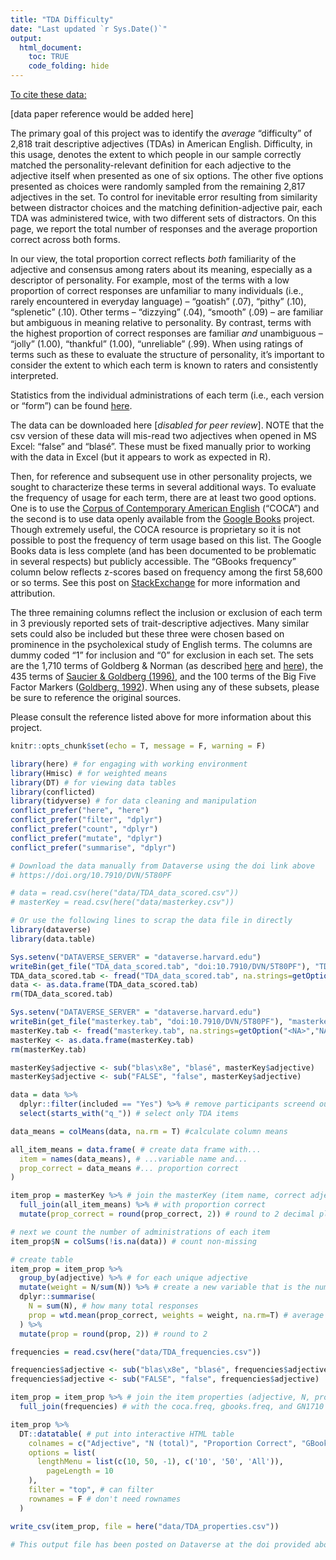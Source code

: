 ```yaml
---
title: "TDA Difficulty"
date: "Last updated `r Sys.Date()`"
output: 
  html_document:
    toc: TRUE
    code_folding: hide
---
```


<u>To cite these data:</u>

[data paper reference would be added here]

The primary goal of this project was to identify the *average* "difficulty" of 2,818 trait descriptive adjectives (TDAs) in American English. Difficulty, in this usage, denotes the extent to which people in our sample correctly matched the personality-relevant definition for each adjective to the adjective itself when presented as one of six options. The other five options presented as choices were randomly sampled from the remaining 2,817 adjectives in the set. To control for inevitable error resulting from similarity between distractor choices and the matching definition-adjective pair, each TDA was administered twice, with two different sets of distractors. On this page, we report the total number of responses and the average proportion correct across both forms.

In our view, the total proportion correct reflects *both* familiarity of the adjective and consensus among raters about its meaning, especially as a descriptor of personality. For example, most of the terms with a low proportion of correct responses are unfamiliar to many individuals (i.e., rarely encountered in everyday language) -- "goatish" (.07), "pithy" (.10), "splenetic" (.10). Other terms -- "dizzying" (.04), "smooth" (.09) -- are familiar but ambiguous in meaning relative to personality. By contrast, terms with the highest proportion of correct responses are familiar *and* unambiguous -- "jolly" (1.00), "thankful" (1.00), "unreliable" (.99). When using ratings of terms such as these to evaluate the structure of personality, it's important to consider the extent to which each term is known to raters and consistently interpreted.

Statistics from the individual administrations of each term (i.e., each version or "form") can be found [here](https://pie-lab.github.io/tda/item-difficulty.html).

The data can be downloaded here [*disabled for peer review*]. NOTE that the csv version of these data will mis-read two adjectives when opened in MS Excel: "false" and "blasé". These must be fixed manually prior to working with the data in Excel (but it appears to work as expected in R).

Then, for reference and subsequent use in other personality projects, we sought to characterize these terms in several additional ways. To evaluate the frequency of usage for each term, there are at least two good options. One is to use the [Corpus of Contemporary American English](https://www.wordfrequency.info/100k.asp) ("COCA") and the second is to use data openly available from the [Google Books](http://storage.googleapis.com/books/ngrams/books/datasetsv2.html) project. Though extremely useful, the COCA resource is proprietary so it is not possible to post the frequency of term usage based on this list. The Google Books data is less complete (and has been documented to be problematic in several respects) but publicly accessible. The "GBooks frequency" column below reflects z-scores based on frequency among the first 58,600 or so terms. See this post on [StackExchange](https://english.stackexchange.com/questions/161478/what-website-will-give-me-the-frequency-of-a-word-in-the-english-language) for more information and attribution. 

The three remaining columns reflect the inclusion or exclusion of each term in 3 previously reported sets of trait-descriptive adjectives. Many similar sets could also be included but these three were chosen based on prominence in the psycholexical study of English terms. The columns are dummy coded "1" for inclusion and "0" for exclusion in each set. The sets are the 1,710 terms of Goldberg & Norman (as described [here](https://projects.ori.org/lrg/PDFs_papers/AcetoZombie.pdf) and [here](https://doi.org/10.1037/0003-066X.48.1.26)), the 435 terms of [Saucier & Goldberg (1996)](https://doi.org/10.1002/(SICI)1099-0984(199603)10:1<61::AID-PER246>3.0.CO;2-D), and the 100 terms of the Big Five Factor Markers ([Goldberg, 1992](https://doi.org/10.1037/1040-3590.4.1.26)). When using any of these subsets, please be sure to reference the original sources.

Please consult the reference listed above for more information about this project.

```r
knitr::opts_chunk$set(echo = T, message = F, warning = F)
```

```r
library(here) # for engaging with working environment
library(Hmisc) # for weighted means
library(DT) # for viewing data tables
library(conflicted)
library(tidyverse) # for data cleaning and manipulation
conflict_prefer("here", "here")
conflict_prefer("filter", "dplyr")
conflict_prefer("count", "dplyr")
conflict_prefer("mutate", "dplyr")
conflict_prefer("summarise", "dplyr")

# Download the data manually from Dataverse using the doi link above
# https://doi.org/10.7910/DVN/5T80PF

# data = read.csv(here("data/TDA_data_scored.csv"))
# masterKey = read.csv(here("data/masterkey.csv"))

# Or use the following lines to scrap the data file in directly
library(dataverse)
library(data.table)

Sys.setenv("DATAVERSE_SERVER" = "dataverse.harvard.edu")
writeBin(get_file("TDA_data_scored.tab", "doi:10.7910/DVN/5T80PF"), "TDA_data_scored.tab")
TDA_data_scored.tab <- fread("TDA_data_scored.tab", na.strings=getOption("<NA>","NA"))
data <- as.data.frame(TDA_data_scored.tab)
rm(TDA_data_scored.tab)

Sys.setenv("DATAVERSE_SERVER" = "dataverse.harvard.edu")
writeBin(get_file("masterkey.tab", "doi:10.7910/DVN/5T80PF"), "masterkey.tab")
masterKey.tab <- fread("masterkey.tab", na.strings=getOption("<NA>","NA"))
masterKey <- as.data.frame(masterKey.tab)
rm(masterKey.tab)

masterKey$adjective <- sub("blas\x8e", "blasé", masterKey$adjective)
masterKey$adjective <- sub("FALSE", "false", masterKey$adjective)

data = data %>%
  dplyr::filter(included == "Yes") %>% # remove participants screend out for demographic and quality reasons
  select(starts_with("q_")) # select only TDA items

data_means = colMeans(data, na.rm = T) #calculate column means

all_item_means = data.frame( # create data frame with...
  item = names(data_means), # ...variable name and...
  prop_correct = data_means #... proportion correct
)

item_prop = masterKey %>% # join the masterKey (item name, correct adjective, and form)
  full_join(all_item_means) %>% # with proportion correct
  mutate(prop_correct = round(prop_correct, 2)) # round to 2 decimal places

# next we count the number of administrations of each item
item_prop$N = colSums(!is.na(data)) # count non-missing

```

```r
# create table 
item_prop = item_prop %>%
  group_by(adjective) %>% # for each unique adjective
  mutate(weight = N/sum(N)) %>% # create a new variable that is the number of responses (per item) divided by the total number of responses (across both items)
  dplyr::summarise(
    N = sum(N), # how many total responses 
    prop = wtd.mean(prop_correct, weights = weight, na.rm=T) # average proportion, weighted by sample size
  ) %>%
  mutate(prop = round(prop, 2)) # round to 2

frequencies = read.csv(here("data/TDA_frequencies.csv"))

frequencies$adjective <- sub("blas\x8e", "blasé", frequencies$adjective)
frequencies$adjective <- sub("FALSE", "false", frequencies$adjective)

item_prop = item_prop %>% # join the item properties (adjective, N, prop_correct)
  full_join(frequencies) # with the coca.freq, gbooks.freq, and GN1710

item_prop %>%
  DT::datatable( # put into interactive HTML table
    colnames = c("Adjective", "N (total)", "Proportion Correct", "GBooks frequency", "G&N1710", "S&G435", "BFFM100"), #colnames
    options = list(
      lengthMenu = list(c(10, 50, -1), c('10', '50', 'All')),
        pageLength = 10
    ),
    filter = "top", # can filter
    rownames = F # don't need rownames
  )
```

```r
write_csv(item_prop, file = here("data/TDA_properties.csv"))

# This output file has been posted on Dataverse at the doi provided above.
```



